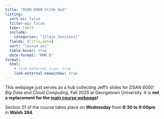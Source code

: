 ```yaml
---
title: "DSAN 6000 Slide Hub"
listing:
  sort-ui: false
  filter-ui: false
  type: table
  include:
    categories: "{Class Sessions}"
  fields: [title,date]
  sort: "lecnum asc"
  table-hover: true
  date-format: "MMM D"
format:
  html:
    # link-external-icon: true
    link-external-newwindow: true
---
```


This webpage just serves as a hub collecting Jeff's slides for *DSAN 6000: Big Data and Cloud Computing*, Fall 2025 at Georgetown University. It is **not a replacement for the [main course webpage]()!**

Section <span class='sec-num'>01</span> of the course takes place on **<span class='sec-day-full'>Wednesday</span>** from **6:30 to 9:00pm** in **<span class='room'>Walsh 394</span>**.
